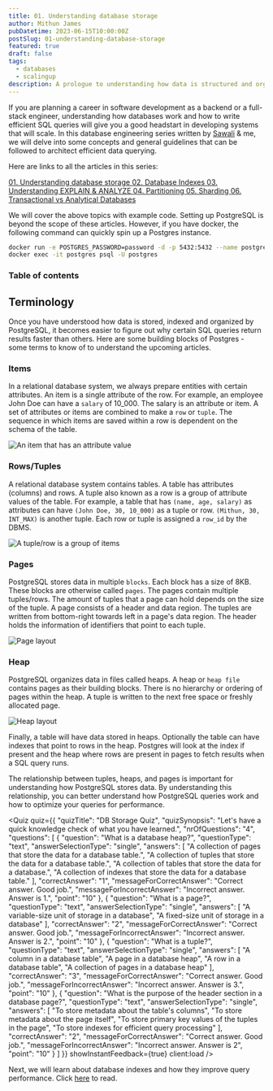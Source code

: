 ```yaml
---
title: 01. Understanding database storage
author: Mithun James
pubDatetime: 2023-06-15T10:00:00Z
postSlug: 01-understanding-database-storage
featured: true
draft: false
tags:
  - databases
  - scalingup
description: A prologue to understanding how data is structured and organized in the databases before we delve into advanced topics. Database optimizes the storage of data in various files and data structures to ensure that queries run most effectively. In this article, we will see how PostgreSQL stores data. The concept is very similar to other RDBMS like MySQL.
---
```


If you are planning a career in software development as a backend or a full-stack engineer, understanding how databases work and how to write efficient SQL queries will give you a good headstart in developing systems that will scale. In this database engineering series written by <a href="https://www.linkedin.com/in/sawali-kale/" target="_blank">Sawali</a> & me, we will delve into some concepts and general guidelines that can be followed to architect efficient data querying.

Here are links to all the articles in this series:

<a href="#">
  01. Understanding database storage
</a>
<a href="https://theoutlier.dev/blog/02-database-indexes" target="_blank">
  02. Database Indexes
</a>
<a href="/posts/03-understanding-query-planning">
  03. Understanding EXPLAIN & ANALYZE
</a>
<a href="https://theoutlier.dev/blog/04-database-partitions" target="_blank">
  04. Partitioning
</a>
<a href="/posts/05-database-sharding">
  05. Sharding
</a>
<a href="https://theoutlier.dev/blog/06-transactional-vs-analytical-databases" target="_blank">
  06. Transactional vs Analytical Databases
</a>

We will cover the above topics with example code.
Setting up PostgreSQL is beyond the scope of these articles.
However, if you have docker, the following command can quickly spin up a Postgres instance.

```bash
docker run -e POSTGRES_PASSWORD=password -d -p 5432:5432 --name postgres postgres
docker exec -it postgres psql -U postgres
```

### Table of contents

## Terminology

Once you have understood how data is stored, indexed and organized by PostgreSQL, it becomes easier to figure out why certain SQL queries return results faster than others.
Here are some building blocks of Postgres - some terms to know of to understand the upcoming articles.

### Items

In a relational database system, we always prepare entities with certain attributes.
An item is a single attribute of the row. For example, an employee John Doe can have a `salary` of 10_000.
The salary is an attribute or item. A set of attributes or items are combined to make a `row` or `tuple`.
The sequence in which items are saved within a row is dependent on the schema of the table.

![An item that has an attribute value](/assets/db/item.png "An item that has an attribute value")

### Rows/Tuples

A relational database system contains tables. A table has attributes (columns) and rows. A tuple also known as a row is a group of attribute values of the table.
For example, a table that has `(name, age, salary)` as attributes can have `(John Doe, 30, 10_000)` as a tuple or row.
`(Mithun, 30, INT_MAX)` is another tuple.
Each row or tuple is assigned a `row_id` by the DBMS.

![A tuple/row is a group of items](/assets/db/tuple.png "A tuple/row is a group of items")

### Pages

PostgreSQL stores data in multiple `blocks`. Each block has a size of 8KB.
These blocks are otherwise called `pages`. The pages contain multiple tuples/rows.
The amount of tuples that a page can hold depends on the size of the tuple.
A page consists of a header and data region.
The tuples are written from bottom-right towards left in a page's data region.
The header holds the information of identifiers that point to each tuple.

![Page layout](/assets/db/page.png "Page layout")

### Heap

PostgreSQL organizes data in files called heaps.
A heap or `heap file` contains pages as their building blocks.
There is no hierarchy or ordering of pages within the heap. A tuple is written to the next free space or freshly allocated page.

![Heap layout](/assets/db/heap.png "Heap layout")

Finally, a table will have data stored in heaps. Optionally the table can have indexes that point to rows in the heap.
Postgres will look at the index if present and the heap where rows are present in pages to fetch results when a SQL query runs.

The relationship between tuples, heaps, and pages is important for understanding how PostgreSQL stores data.
By understanding this relationship, you can better understand how PostgreSQL queries work and how to optimize your queries for performance.

<Quiz
  quiz={{
  "quizTitle": "DB Storage Quiz",
  "quizSynopsis": "Let's have a quick knowledge check of what you have learned.",
  "nrOfQuestions": "4",
  "questions": [
    {
      "question": "What is a database heap?",
      "questionType": "text",
      "answerSelectionType": "single",
      "answers": [
        "A collection of pages that store the data for a database table.",
        "A collection of tuples that store the data for a database table.",
        "A collection of tables that store the data for a database.",
        "A collection of indexes that store the data for a database table."
      ],
      "correctAnswer": "1",
      "messageForCorrectAnswer": "Correct answer. Good job.",
      "messageForIncorrectAnswer": "Incorrect answer. Answer is 1.",
      "point": "10"
    },
    {
      "question": "What is a page?",
      "questionType": "text",
      "answerSelectionType": "single",
      "answers": [
        "A variable-size unit of storage in a database",
        "A fixed-size unit of storage in a database"
      ],
      "correctAnswer": "2",
      "messageForCorrectAnswer": "Correct answer. Good job.",
      "messageForIncorrectAnswer": "Incorrect answer. Answer is 2.",
      "point": "10"
    },
    {
      "question": "What is a tuple?",
      "questionType": "text",
      "answerSelectionType": "single",
      "answers": [
        "A column in a database table",
        "A page in a database heap",
        "A row in a database table",
        "A collection of pages in a database heap"
      ],
      "correctAnswer": "3",
      "messageForCorrectAnswer": "Correct answer. Good job.",
      "messageForIncorrectAnswer": "Incorrect answer. Answer is 3.",
      "point": "10"
    },
    {
      "question": "What is the purpose of the header section in a database page?",
      "questionType": "text",
      "answerSelectionType": "single",
      "answers": [
        "To store metadata about the table's columns",
        "To store metadata about the page itself",
        "To store primary key values of the tuples in the page",
        "To store indexes for efficient query processing"
      ],
      "correctAnswer": "2",
      "messageForCorrectAnswer": "Correct answer. Good job.",
      "messageForIncorrectAnswer": "Incorrect answer. Answer is 2",
      "point": "10"
    }
  ]
}} showInstantFeedback={true} client:load />

Next, we will learn about database indexes and how they improve query performance.
Click <a href="https://theoutlier.dev/blog/02-database-indexes" target="_blank">here</a> to read.
